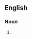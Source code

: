 {{also|Nimrods}}

==English==

===Noun===
{{head|en|noun plural form}}

# {{plural of|nimrod|lang=en}}